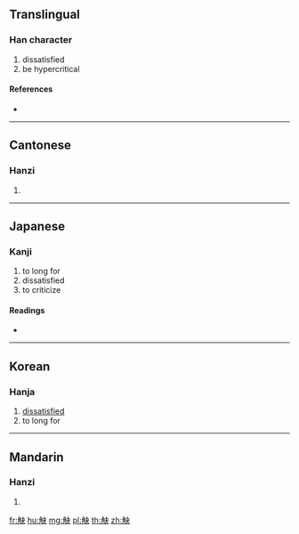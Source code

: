 {{character info/new}}
==Translingual==

===Han character===
{{Han char|rn=148|rad=角|as=04|sn=11|four=25230|canj=NBDK}}

# dissatisfied
# be hypercritical

====References====
* {{Han ref|kx=1140.120|dkj=35018|dj=1607.110|hdz=63922.110|uh=89D6|ud=35286|bh=D7C6|bd=55238}}

----

==Cantonese==

===Hanzi===
{{yue-hanzi|jyut=|y=kyut3}}

# {{defn|lang=yue|sort=角04}}

----

==Japanese==

===Kanji===
{{ja-kanji|grade=|rs=角04}}

# to long for
# dissatisfied
# to criticize

====Readings====
* {{ja-readings|on=[[けつ]] (ketsu), [[けち]] (kechi), [[き]] (ki), [[けい]] (kei)|kun=[[かける]] (kakeru)}}

----

==Korean==

===Hanja===
{{ko-hanja|hangeul=[[결]]|eumhun=|rv=gyeol|mr=kyŏl|y=kyel}}

# [[dissatisfied]]
# to long for

----

==Mandarin==

===Hanzi===
{{cmn-hanzi|pin=[[jué]] ([[jue2]])|wg=chüeh<sup>2</sup>}}

# {{defn|lang=cmn|sort=角04}}

[[fr:觖]]
[[hu:觖]]
[[mg:觖]]
[[pl:觖]]
[[th:觖]]
[[zh:觖]]